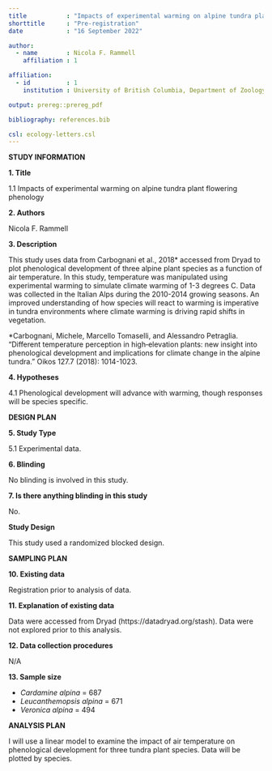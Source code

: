 ```yaml
---
title           : "Impacts of experimental warming on alpine tundra plant flowering phenology"
shorttitle      : "Pre-registration"
date            : "16 September 2022"

author: 
  - name        : Nicola F. Rammell
    affiliation : 1

affiliation:
  - id          : 1
    institution : University of British Columbia, Department of Zoology

output: prereg::prereg_pdf

bibliography: references.bib

csl: ecology-letters.csl
---
```


**STUDY INFORMATION**

**1. Title**

1.1 Impacts of experimental warming on     alpine tundra plant flowering phenology

**2. Authors** 

Nicola F. Rammell

**3. Description**

This study uses data from Carbognani et al., 2018* accessed from Dryad to plot phenological development of three alpine plant species as a function of air temperature. In this study, temperature was manipulated using experimental warming to simulate climate warming of 1-3 degrees C. Data was collected in the Italian Alps during the 2010-2014 growing seasons. An improved understanding of how species will react to warming is imperative in tundra environments where climate warming is driving rapid shifts in vegetation.

*Carbognani, Michele, Marcello Tomaselli, and Alessandro Petraglia. "Different temperature perception in high‐elevation plants: new insight into phenological development and implications for climate change in the alpine tundra." Oikos 127.7 (2018): 1014-1023.

**4. Hypotheses**

4.1 Phenological development will advance with warming, though responses will be species specific.

**DESIGN PLAN**

**5. Study Type**

5.1 Experimental data.

**6. Blinding**

No blinding is involved in this study.

**7. Is there anything blinding in this study**

No.

**Study Design**

This study used a randomized blocked design.

**SAMPLING PLAN**

**10. Existing data**

Registration prior to analysis of data.

**11. Explanation of existing data**

Data were accessed from Dryad (https://datadryad.org/stash). Data were not explored prior to this analysis.

**12. Data collection procedures**

N/A

**13. Sample size**

* *Cardamine alpina* = 687
* *Leucanthemopsis alpina* = 671
* *Veronica alpina* = 494

**ANALYSIS PLAN**

I will use a linear model to examine the impact of air temperature on phenological development for three tundra plant species. Data will be plotted by species.






